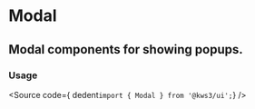 
<Version />

# Modal
## Modal components for showing popups.

<Meta of={Stories} />
<Story of={Stories.Main} />
<Source of={Stories.Main} />
<Controls />

### Usage
<Source
  code={ dedent`import { Modal } from '@kws3/ui';`}
/>